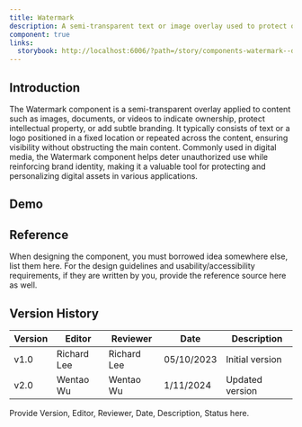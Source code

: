 ```yaml
---
title: Watermark
description: A semi-transparent text or image overlay used to protect or brand content.
component: true
links:
  storybook: http://localhost:6006/?path=/story/components-watermark--default
---
```


## Introduction

The Watermark component is a semi-transparent overlay applied to content such as images, documents, or videos to indicate ownership, protect intellectual property, or add subtle branding. It typically consists of text or a logo positioned in a fixed location or repeated across the content, ensuring visibility without obstructing the main content. Commonly used in digital media, the Watermark component helps deter unauthorized use while reinforcing brand identity, making it a valuable tool for protecting and personalizing digital assets in various applications.

## Demo

<ComponentPreview name="watermark-demo" />

## Reference

When designing the component, you must borrowed idea somewhere else, list them here.
For the design guidelines and usability/accessibility requirements, if they are written by you, provide the reference source here as well.

## Version History

| Version | Editor      | Reviewer    | Date       | Description     |
| ------- | ----------- | ----------- | ---------- | --------------- |
| v1.0    | Richard Lee | Richard Lee | 05/10/2023 | Initial version |
| v2.0    | Wentao Wu   | Wentao Wu   | 1/11/2024  | Updated version |

Provide Version, Editor, Reviewer, Date, Description, Status here.
